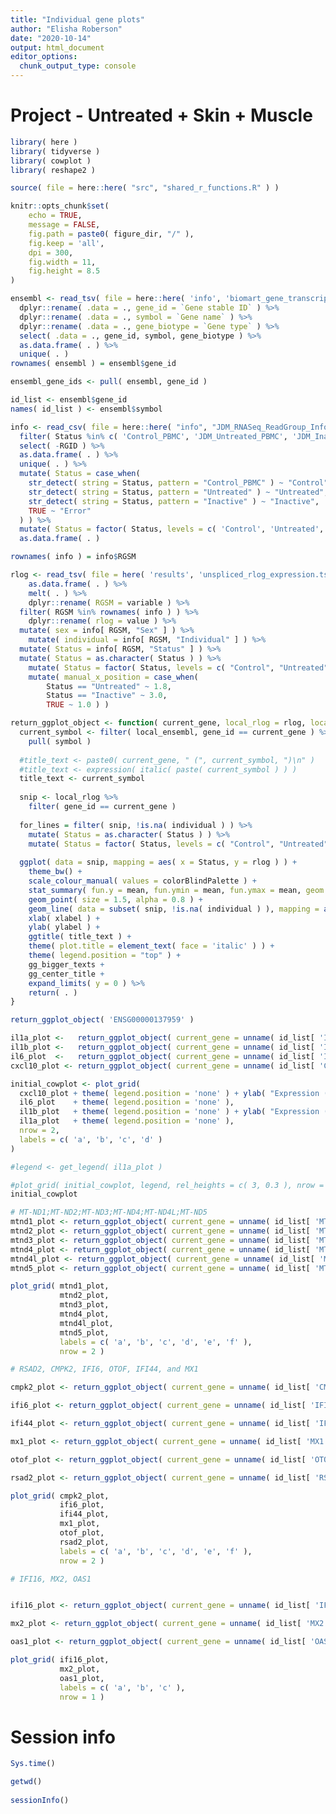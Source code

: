```yaml
---
title: "Individual gene plots"
author: "Elisha Roberson"
date: "2020-10-14"
output: html_document
editor_options: 
  chunk_output_type: console
---
```


# Project - Untreated + Skin + Muscle

```r
library( here )
library( tidyverse )
library( cowplot )
library( reshape2 )
```

```r
source( file = here::here( "src", "shared_r_functions.R" ) )
```

```r
knitr::opts_chunk$set(
	echo = TRUE,
	message = FALSE,
	fig.path = paste0( figure_dir, "/" ),
	fig.keep = 'all',
	dpi = 300,
	fig.width = 11,
	fig.height = 8.5
)
```

```r
ensembl <- read_tsv( file = here::here( 'info', 'biomart_gene_transcript_map.txt.gz' ), col_names = TRUE ) %>%
  dplyr::rename( .data = ., gene_id = `Gene stable ID` ) %>%
  dplyr::rename( .data = ., symbol = `Gene name` ) %>%
  dplyr::rename( .data = ., gene_biotype = `Gene type` ) %>%
  select( .data = ., gene_id, symbol, gene_biotype ) %>%
  as.data.frame( . ) %>%
  unique( . )
rownames( ensembl ) = ensembl$gene_id

ensembl_gene_ids <- pull( ensembl, gene_id )

id_list <- ensembl$gene_id
names( id_list ) <- ensembl$symbol
```

```r
info <- read_csv( file = here::here( "info", "JDM_RNASeq_ReadGroup_Info.csv" ) ) %>%
  filter( Status %in% c( 'Control_PBMC', 'JDM_Untreated_PBMC', 'JDM_Inactive_PBMC' ) ) %>%
  select( -RGID ) %>%
  as.data.frame( . ) %>%
  unique( . ) %>%
  mutate( Status = case_when(
    str_detect( string = Status, pattern = "Control_PBMC" ) ~ "Control",
    str_detect( string = Status, pattern = "Untreated" ) ~ "Untreated",
    str_detect( string = Status, pattern = "Inactive" ) ~ "Inactive",
    TRUE ~ "Error"
  ) ) %>%
  mutate( Status = factor( Status, levels = c( 'Control', 'Untreated', 'Inactive' ) ) ) %>%
  as.data.frame( . )

rownames( info ) = info$RGSM
```

```r
rlog <- read_tsv( file = here( 'results', 'unspliced_rlog_expression.tsv.gz' ), col_names = TRUE, col_types = cols( .default = 'd', gene_id = 'c' ) ) %>%
	as.data.frame( . ) %>%
	melt( . ) %>%
	dplyr::rename( RGSM = variable ) %>%
  filter( RGSM %in% rownames( info ) ) %>%
	dplyr::rename( rlog = value ) %>%
  mutate( sex = info[ RGSM, "Sex" ] ) %>%
	mutate( individual = info[ RGSM, "Individual" ] ) %>%
  mutate( Status = info[ RGSM, "Status" ] ) %>%
  mutate( Status = as.character( Status ) ) %>%
	mutate( Status = factor( Status, levels = c( "Control", "Untreated", "Inactive" ) ) ) %>%
	mutate( manual_x_position = case_when(
		Status == "Untreated" ~ 1.8,
		Status == "Inactive" ~ 3.0,
		TRUE ~ 1.0 ) )

```

```r
return_ggplot_object <- function( current_gene, local_rlog = rlog, local_ensembl = ensembl, xlabel = "Status", ylabel = "Expression (rlog)" ) {
  current_symbol <- filter( local_ensembl, gene_id == current_gene ) %>%
    pull( symbol )
  
  #title_text <- paste0( current_gene, " (", current_symbol, ")\n" )
  #title_text <- expression( italic( paste( current_symbol ) ) )
  title_text <- current_symbol
  
  snip <- local_rlog %>%
    filter( gene_id == current_gene )
  
  for_lines = filter( snip, !is.na( individual ) ) %>%
  	mutate( Status = as.character( Status ) ) %>%
  	mutate( Status = factor( Status, levels = c( "Control", "Untreated", "Inactive" ) ) )
  
  ggplot( data = snip, mapping = aes( x = Status, y = rlog ) ) +
  	theme_bw() +
  	scale_colour_manual( values = colorBlindPalette ) +
  	stat_summary( fun.y = mean, fun.ymin = mean, fun.ymax = mean, geom = 'crossbar', width = 0.5 ) +
  	geom_point( size = 1.5, alpha = 0.8 ) +
  	geom_line( data = subset( snip, !is.na( individual ) ), mapping = aes( group = individual ) ) +
  	xlab( xlabel ) +
  	ylab( ylabel ) +
    ggtitle( title_text ) +
    theme( plot.title = element_text( face = 'italic' ) ) +
    theme( legend.position = "top" ) +
    gg_bigger_texts +
  	gg_center_title +
    expand_limits( y = 0 ) %>%
    return( . )
}
```

```r
return_ggplot_object( 'ENSG00000137959' )
```

```r
il1a_plot <-   return_ggplot_object( current_gene = unname( id_list[ 'IL1A' ] ), ylabel = "" )
il1b_plot <-   return_ggplot_object( current_gene = unname( id_list[ 'IL1B' ] ) )
il6_plot  <-   return_ggplot_object( current_gene = unname( id_list[ 'IL6'  ] ), xlabel = "", ylabel = "" ) + theme( axis.text.x = element_blank() )
cxcl10_plot <- return_ggplot_object( current_gene = unname( id_list[ 'CXCL10' ] ), xlabel = "" ) + theme( axis.text.x = element_blank() )

initial_cowplot <- plot_grid(
  cxcl10_plot + theme( legend.position = 'none' ) + ylab( "Expression (rlog)"),
  il6_plot    + theme( legend.position = 'none' ),
  il1b_plot   + theme( legend.position = 'none' ) + ylab( "Expression (rlog)"),
  il1a_plot   + theme( legend.position = 'none' ),
  nrow = 2,
  labels = c( 'a', 'b', 'c', 'd' )
)

#legend <- get_legend( il1a_plot )

#plot_grid( initial_cowplot, legend, rel_heights = c( 3, 0.3 ), nrow = 2 )
initial_cowplot
```

```r
# MT-ND1;MT-ND2;MT-ND3;MT-ND4;MT-ND4L;MT-ND5
mtnd1_plot <- return_ggplot_object( current_gene = unname( id_list[ 'MT-ND1' ] ), xlabel = "" ) + theme( axis.text.x = element_blank() )
mtnd2_plot <- return_ggplot_object( current_gene = unname( id_list[ 'MT-ND2' ] ), xlabel = "", ylabel = "" ) + theme( axis.text.x = element_blank() )
mtnd3_plot <- return_ggplot_object( current_gene = unname( id_list[ 'MT-ND3' ] ), xlabel = "", ylabel="" ) + theme( axis.text.x = element_blank() )
mtnd4_plot <- return_ggplot_object( current_gene = unname( id_list[ 'MT-ND4' ] ), xlabel = "" ) + theme( axis.text = element_text( size = 15 ) )
mtnd4l_plot <- return_ggplot_object( current_gene = unname( id_list[ 'MT-ND4L' ] ), ylabel = "" ) + theme( axis.text = element_text( size = 15 ) )
mtnd5_plot <- return_ggplot_object( current_gene = unname( id_list[ 'MT-ND5' ] ), ylabel = "", xlabel = "" ) + theme( axis.text = element_text( size = 15 ) )

plot_grid( mtnd1_plot, 
           mtnd2_plot, 
           mtnd3_plot, 
           mtnd4_plot, 
           mtnd4l_plot, 
           mtnd5_plot, 
           labels = c( 'a', 'b', 'c', 'd', 'e', 'f' ),
           nrow = 2 )
```

```r
# RSAD2, CMPK2, IFI6, OTOF, IFI44, and MX1

cmpk2_plot <- return_ggplot_object( current_gene = unname( id_list[ 'CMPK2' ] ), xlabel = "" ) + theme( axis.text.x = element_blank() )

ifi6_plot <- return_ggplot_object( current_gene = unname( id_list[ 'IFI6' ] ), xlabel = "", ylabel = "" ) + theme( axis.text.x = element_blank() )

ifi44_plot <- return_ggplot_object( current_gene = unname( id_list[ 'IFI44' ] ), xlabel = "", ylabel = "" ) + theme( axis.text.x = element_blank() )

mx1_plot <- return_ggplot_object( current_gene = unname( id_list[ 'MX1' ] ), xlabel = "" ) + theme( axis.text = element_text( size = 15 ) )

otof_plot <- return_ggplot_object( current_gene = unname( id_list[ 'OTOF' ] ), xlabel = "", ylabel = "" ) + theme( axis.text = element_text( size = 15 ) )

rsad2_plot <- return_ggplot_object( current_gene = unname( id_list[ 'RSAD2' ] ), xlabel = "", ylabel = "" ) + theme( axis.text = element_text( size = 15 ) )

plot_grid( cmpk2_plot, 
           ifi6_plot, 
           ifi44_plot, 
           mx1_plot, 
           otof_plot, 
           rsad2_plot, 
           labels = c( 'a', 'b', 'c', 'd', 'e', 'f' ),
           nrow = 2 )
```

```r
# IFI16, MX2, OAS1


ifi16_plot <- return_ggplot_object( current_gene = unname( id_list[ 'IFI6' ] ), xlabel = "" ) + theme( axis.text = element_text( size = 15 ) )

mx2_plot <- return_ggplot_object( current_gene = unname( id_list[ 'MX2' ] ), xlabel = "", ylabel = "" ) + theme( axis.text = element_text( size = 15 ) )

oas1_plot <- return_ggplot_object( current_gene = unname( id_list[ 'OAS2' ] ), xlabel = "", ylabel = "" ) + theme( axis.text = element_text( size = 15 ) )

plot_grid( ifi16_plot, 
           mx2_plot, 
           oas1_plot, 
           labels = c( 'a', 'b', 'c' ),
           nrow = 1 )
```

# Session info
```r
Sys.time()

getwd()
  
sessionInfo()
```
